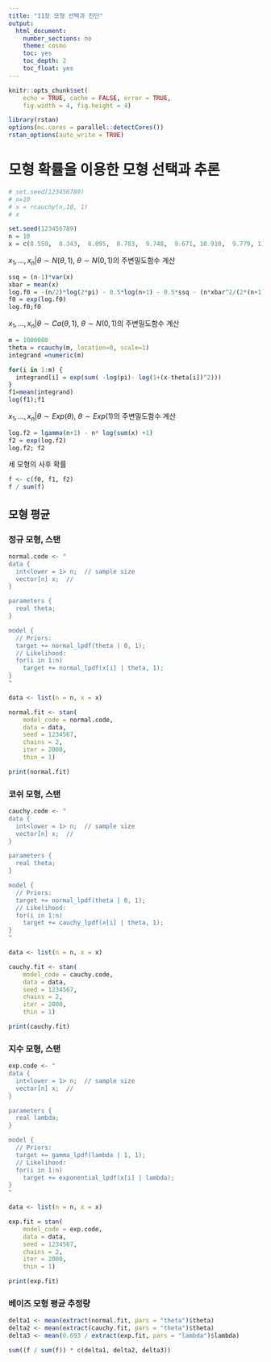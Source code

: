 ```yaml
---
title: "11장 모형 선택과 진단"
output:
  html_document:
    number_sections: no
    theme: cosmo
    toc: yes
    toc_depth: 2
    toc_float: yes
---
```


```r
knitr::opts_chunk$set(
    echo = TRUE, cache = FALSE, error = TRUE, 
    fig.width = 4, fig.height = 4)
```

```r
library(rstan)
options(mc.cores = parallel::detectCores())
rstan_options(auto_write = TRUE)
```

# 모형 확률을 이용한 모형 선택과 추론

```r
# set.seed(123456789)
# n=10
# x = rcauchy(n,10, 1)
# x

set.seed(123456789)
n = 10
x = c(8.559,  8.343,  8.095,  8.783,  9.748,  9.671, 10.910,  9.779, 11.121, 16.768)
```

$x_1, \ldots, x_n | \theta \sim N(\theta, 1), ~ \theta \sim N(0,1)$의 주변밀도함수 계산
```r
ssq = (n-1)*var(x)
xbar = mean(x)
log.f0 = -(n/2)*log(2*pi) - 0.5*log(n+1) - 0.5*ssq - (n*xbar^2/(2*(n+1)) )
f0 = exp(log.f0)      
log.f0;f0
```

$x_1, \ldots, x_n | \theta \sim Ca(\theta, 1), ~ \theta \sim N(0,1)$의 주변밀도함수 계산
```r
m = 1000000 
theta = rcauchy(m, location=0, scale=1)
integrand =numeric(m) 

for(i in 1:m) {
  integrand[i] = exp(sum( -log(pi)- log(1+(x-theta[i])^2)))
}
f1=mean(integrand)
log(f1);f1
```

$x_1, \ldots, x_n | \theta \sim Exp(\theta), ~ \theta \sim Exp(1)$의 주변밀도함수 계산
```r
log.f2 = lgamma(n+1) - n* log(sum(x) +1)
f2 = exp(log.f2)
log.f2; f2
```

세 모형의 사후 확률 
```r
f <- c(f0, f1, f2)
f / sum(f)
```

## 모형 평균 

### 정규 모형, 스탠 
```r
normal.code <- "
data {
  int<lower = 1> n;  // sample size
  vector[n] x;  //
}

parameters {
  real theta;
}

model {
  // Priors:
  target += normal_lpdf(theta | 0, 1);
  // Likelihood:
  for(i in 1:n)
    target += normal_lpdf(x[i] | theta, 1);
}
"

data <- list(n = n, x = x)
```

```r
normal.fit <- stan(
    model_code = normal.code,
    data = data,
    seed = 1234567,
    chains = 2,
    iter = 2000,
    thin = 1)
```

```r
print(normal.fit)
```

### 코쉬  모형, 스탠 
```r
cauchy.code <- "
data {
  int<lower = 1> n;  // sample size
  vector[n] x;  //
}

parameters {
  real theta;
}

model {
  // Priors:
  target += normal_lpdf(theta | 0, 1);
  // Likelihood:
  for(i in 1:n)
    target += cauchy_lpdf(x[i] | theta, 1);
}
"

data <- list(n = n, x = x)
```

```r
cauchy.fit <- stan(
    model_code = cauchy.code,
    data = data,
    seed = 1234567,
    chains = 2,
    iter = 2000,
    thin = 1)
```

```r
print(cauchy.fit)
```


### 지수   모형, 스탠 
```r
exp.code <- "
data {
  int<lower = 1> n;  // sample size
  vector[n] x;  //
}

parameters {
  real lambda;
}

model {
  // Priors:
  target += gamma_lpdf(lambda | 1, 1);
  // Likelihood:
  for(i in 1:n)
    target += exponential_lpdf(x[i] | lambda);
}
"

data <- list(n = n, x = x)
```

```r
exp.fit = stan(
    model_code = exp.code,
    data = data,
    seed = 1234567,
    chains = 2,
    iter = 2000,
    thin = 1)
```

```r
print(exp.fit)
```

### 베이즈 모형 평균 추정량 

```r
delta1 <- mean(extract(normal.fit, pars = "theta")$theta)
delta2 <- mean(extract(cauchy.fit, pars = "theta")$theta)
delta3 <- mean(0.693 / extract(exp.fit, pars = "lambda")$lambda)

sum((f / sum(f)) * c(delta1, delta2, delta3))
```
